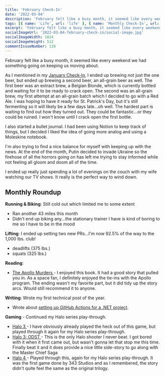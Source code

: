 ```yaml
---
title: 'February Check-In'
date: '2022-03-04'
description: 'February felt like a busy month, it seemed like every weekend we had something going on keeping us moving about.'
tags: [{ name: 'Life', url: 'life' }, { name: 'Monthly Check-In', url: 'monthly-check-in' }, { name: 'Homebrewing', url: 'homebrewing' }]
excerpt: 'February felt like a busy month, it seemed like every weekend we had something going on keeping us moving about.'
socialImageUrl: '2022-03-04-february-check-in/social-image.jpg'
socialImageWidth: 1024
socialImageHeight: 512
commentIssueNumber: 138
---
```


February felt like a busy month, it seemed like every weekend we had something going on keeping us moving about.

As I mentioned in my [January Check-In](https://kpwags.com/posts/2022/02/04/january-check-in), I ended up brewing not just the one beer, but ended up brewing a second beer, an all-grain beer as well. The first beer was an extract brew, a Belgian Blonde, which is currently bottled and waiting for it to be ready to crack open. The second was an all-grain brew, my first attempt at an all-grain batch which I decided to go with a Red Ale. I was hoping to have it ready for St. Patrick's Day, but it's still fermenting so it will likely be a few days late...oh well. The hardest part is waiting to find out how they turned out. They could be fantastic...or they could be ruined. I won't know until I crack open the first bottle.

I also started a bullet journal. I had been using Notion to keep track of things, but I decided I liked the idea of going more analog and using a Moleskine notebook.

I'm also trying to find a nice balance for myself with keeping up with the news. At the end of the month, Putin decided to invade Ukraine so the firehose of all the horrors going on has left me trying to stay informed while not feeling all gloom and doom all of the time.

I ended up really just spending a lot of evenings on the couch with my wife watching our TV shows. It really is the perfect way to wind down.

## Monthly Roundup

**Running & Biking**: Still cold out which limited me to some extent

-   Ran another 43 miles this month
-   Didn't end up biking any...the stationary trainer I have is kind of boring to me so I have to be in the mood

**Lifting**: I ended up setting two new PRs...I'm now 92.5% of the way to the 1,000 lbs. club!

-   deadlifts (375 lbs.)
-   squats (325 lbs.)

**Reading**:

-   <a href="https://bookshop.org/books/the-apollo-murders-9781668601075/9780316264532" target="_blank" rel="noreferrer nofollow">
        The Apollo Murders
    </a> - I enjoyed this book. It had a good story that pulled you in. As a space fan, I definitely enjoyed the tie-ins with the Apollo program. The ending
    wasn't my favorite part, but it did tidy up the story arcs. Would still recommend it to anyone.

**Writing**: Wrote my first technical post of the year.

-   Wrote about [setting up GitHub Actions for a .NET project](https://kpwags.com/posts/2022/02/19/setting-up-github-actions-on-net-projects).

**Gaming** - Continued my Halo series play-through.

-   <a href="https://www.xbox.com/en-us/games/store/halo-the-master-chief-collection/9ntm9hxnlszx" target="_blank" rel="noreferrer nofollow">
        Halo 3
    </a> - I have obviously already played the heck out of this game, but played through it again for my Halo series play-through.
-   <a href="https://www.xbox.com/en-us/games/store/halo-the-master-chief-collection/9ntm9hxnlszx" target="_blank" rel="noreferrer nofollow">
        Halo 3: ODST
    </a> - This is the only Halo shooter I never beat. I got bored with it when it first came out, but wasn't gonna let that stop me this time. Finally
    beat it and it does provide a nice little side-story to go along with the Master Chief Saga
-   <a href="https://www.xbox.com/en-us/games/store/halo-the-master-chief-collection/9ntm9hxnlszx" target="_blank" rel="noreferrer nofollow">
        Halo 4
    </a> - Played through this, again for my Halo series play-through. It was the first game done by 343 Studios and as I remembered, the story didn't
    quite feel the same as the original trilogy.
